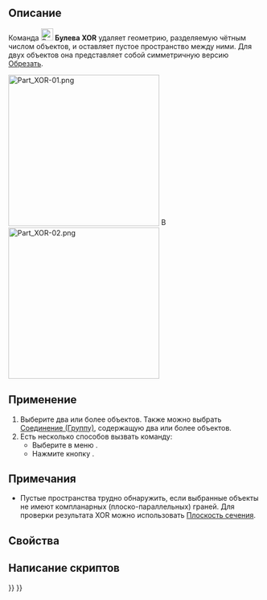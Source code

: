 <languages/>

{{Docnav/ru
|[[Part_Slice/ru|Разрезать и сгруппировать]]
|[[Part_CheckGeometry/ru|Проверка геометрии]]
|[[Part_Workbench/ru|Деталь]]
|IconL=Part_Slice.svg
|IconR=Part_CheckGeometry.svg
|IconC=Workbench_Part.svg
}}

{{GuiCommand/ru
|Name=Part XOR
|Name/ru=Булева XOR
|MenuLocation=Деталь → Разделить → Булево XOR
|Workbenches=[[Part_Workbench/ru|Деталь]]
|Version=0.17
|SeeAlso=[[Part_BooleanFragments/ru|Булево разделение]], [[Part_Slice/ru|Разрезать и сгруппировать]], [[Part_Cut/ru|Обрезать]], [[Part_Boolean/ru|Булевы операции]]
}}

<span id="Description"></span>
== Описание ==

Команда [[Image:Part_XOR.svg|24px]] '''Булева XOR''' удаляет геометрию, разделяемую чётным числом объектов, и оставляет пустое пространство между ними. Для двух объектов она представляет собой симметричную версию [[Part_Cut/ru|Обрезать]].

[[Image:Part_XOR-01.png|300px]] [[Image:Button_right.svg|16px|link=]]
[[Image:Part_XOR-02.png|300px]]
{{Caption|Три пересекающихся объекта → Результирующий объект}}

<span id="Usage"></span>
== Применение ==

# Выберите два или более объектов. Также можно выбрать [[Part_Compound/ru|Соединение (Группу)]], содержащую два или более объектов.
# Есть несколько способов вызвать команду:
#* Выберите в меню {{MenuCommand|Деталь→ Разделить → [[Image:Part_XOR.svg|16px]] Булево XOR}}.
#* Нажмите кнопку {{Button|[[Image:Part_XOR.svg|16px]] [[Part_XOR/ru|Булево XOR]]}}.

<span id="Notes"></span>
== Примечания ==

* Пустые пространства трудно обнаружить, если выбранные объекты не имеют компланарных (плоско-параллельных) граней. Для проверки результата XOR можно использовать [[Std_ToggleClipPlane/ru|Плоскость сечения]].

<span id="Properties"></span>
== Свойства ==

<span id="Scripting"></span>
== Написание скриптов ==


{{Docnav/ru
|[[Part_Slice/ru|Разрезать и сгруппировать]]
|[[Part_CheckGeometry/ru|Проверка геометрии]]
|[[Part_Workbench/ru|Деталь]]
|IconL=Part_Slice.svg
|IconR=Part_CheckGeometry.svg
|IconC=Workbench_Part.svg
}}

{{Part_Tools_navi{{#translation:}}}}
{{Userdocnavi{{#translation:}}}}